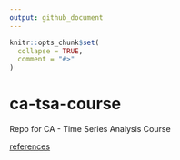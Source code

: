 ```yaml
---
output: github_document
---
```


<!-- README.md is generated from README.Rmd. Please edit that file -->

```r
knitr::opts_chunk$set(
  collapse = TRUE,
  comment = "#>"
)
```

# ca-tsa-course

Repo for CA - Time Series Analysis Course

[references](https://www.kaggle.com/code/konradb/ts-0-the-basics/notebook)